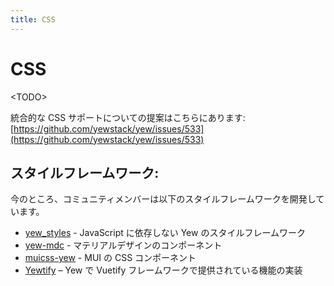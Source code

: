 ```yaml
---
title: CSS
---
```


# CSS

&lt;TODO&gt;

統合的な CSS サポートについての提案はこちらにあります: [https://github.com/yewstack/yew/issues/533](https://github.com/yewstack/yew/issues/533)

## スタイルフレームワーク:

今のところ、コミュニティメンバーは以下のスタイルフレームワークを開発しています。

-   [yew_styles](https://github.com/spielrs/yew_styles) - JavaScript に依存しない Yew のスタイルフレームワーク
-   [yew-mdc](https://github.com/Follpvosten/yew-mdc) - マテリアルデザインのコンポーネント
-   [muicss-yew](https://github.com/AlephAlpha/muicss-yew) - MUI の CSS コンポーネント
-   [Yewtify](https://github.com/yewstack/yewtify) – Yew で Vuetify フレームワークで提供されている機能の実装
